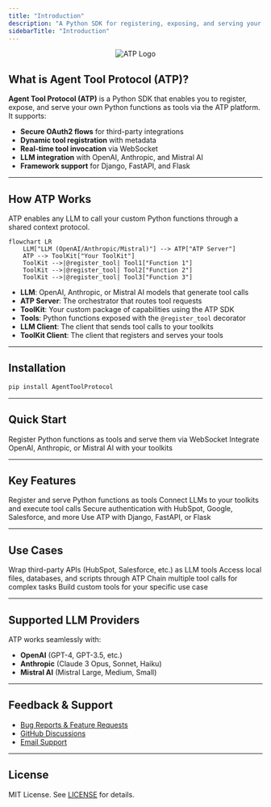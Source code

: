 ```yaml
---
title: "Introduction"
description: "A Python SDK for registering, exposing, and serving your own Python functions as tools via the ATP platform"
sidebarTitle: "Introduction"
---
```


<p align="center">
  <img src="https://github.com/sam-14uel/Agent-Tool-Protocol/raw/main/assets/atp.png" alt="ATP Logo" />
</p>

## What is Agent Tool Protocol (ATP)?

**Agent Tool Protocol (ATP)** is a Python SDK that enables you to register, expose, and serve your own Python functions as tools via the ATP platform. It supports:

- **Secure OAuth2 flows** for third-party integrations
- **Dynamic tool registration** with metadata
- **Real-time tool invocation** via WebSocket
- **LLM integration** with OpenAI, Anthropic, and Mistral AI
- **Framework support** for Django, FastAPI, and Flask

---

## How ATP Works

ATP enables any LLM to call your custom Python functions through a shared context protocol.

```mermaid
flowchart LR
    LLM["LLM (OpenAI/Anthropic/Mistral)"] --> ATP["ATP Server"]
    ATP --> ToolKit["Your ToolKit"]
    ToolKit -->|@register_tool| Tool1["Function 1"]
    ToolKit -->|@register_tool| Tool2["Function 2"]
    ToolKit -->|@register_tool| Tool3["Function 3"]
```

- **LLM**: OpenAI, Anthropic, or Mistral AI models that generate tool calls
- **ATP Server**: The orchestrator that routes tool requests
- **ToolKit**: Your custom package of capabilities using the ATP SDK
- **Tools**: Python functions exposed with the `@register_tool` decorator
- **LLM Client**: The client that sends tool calls to your toolkits
- **ToolKit Client**: The client that registers and serves your tools

---

## Installation

```bash
pip install AgentToolProtocol
```

---

## Quick Start

<CardGroup cols={2}>
  <Card title="Build Tools with ToolKitClient" icon="wrench" href="/quickstart">
    Register Python functions as tools and serve them via WebSocket
  </Card>
  <Card title="Connect LLMs with LLMClient" icon="robot" href="/build-with-atp/llm-client">
    Integrate OpenAI, Anthropic, or Mistral AI with your toolkits
  </Card>
</CardGroup>

---

## Key Features

<CardGroup cols={2}>
  <Card title="ToolKitClient" icon="box" href="/build-with-atp/toolkit-client">
    Register and serve Python functions as tools
  </Card>
  <Card title="LLMClient" icon="brain" href="/build-with-atp/llm-client">
    Connect LLMs to your toolkits and execute tool calls
  </Card>
  <Card title="OAuth2 Integration" icon="lock" href="/guides/oauth">
    Secure authentication with HubSpot, Google, Salesforce, and more
  </Card>
  <Card title="Framework Integration" icon="code" href="/framework-integration/overview">
    Use ATP with Django, FastAPI, or Flask
  </Card>
</CardGroup>

---

## Use Cases

<CardGroup cols={2}>
  <Card title="API Integration Tools" icon="network-wired" href="/examples/api-tools">
    Wrap third-party APIs (HubSpot, Salesforce, etc.) as LLM tools
  </Card>
  <Card title="Local Tools" icon="folder" href="/examples/local-tools">
    Access local files, databases, and scripts through ATP
  </Card>
  <Card title="Multi-Step Workflows" icon="diagram-project" href="/examples/workflows">
    Chain multiple tool calls for complex tasks
  </Card>
  <Card title="Custom Integrations" icon="puzzle-piece" href="/examples/custom">
    Build custom tools for your specific use case
  </Card>
</CardGroup>

---

## Supported LLM Providers

ATP works seamlessly with:

- **OpenAI** (GPT-4, GPT-3.5, etc.)
- **Anthropic** (Claude 3 Opus, Sonnet, Haiku)
- **Mistral AI** (Mistral Large, Medium, Small)

---

## Feedback & Support

- [Bug Reports & Feature Requests](https://github.com/sam-14uel/Agent-Tool-Protocol/issues)
- [GitHub Discussions](https://github.com/sam-14uel/Agent-Tool-Protocol/discussions)
- [Email Support](mailto:support@chat-atp.com)

---

## License

MIT License. See [LICENSE](https://github.com/sam-14uel/Agent-Tool-Protocol/blob/main/LICENSE) for details.